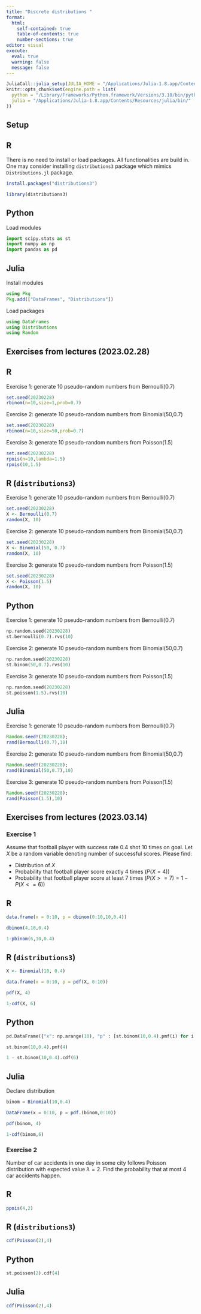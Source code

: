 ```yaml
---
title: "Discrete distributions "
format: 
  html:
    self-contained: true
    table-of-contents: true
    number-sections: true
editor: visual
execute: 
  eval: true
  warning: false
  message: false
---
```


```r
JuliaCall::julia_setup(JULIA_HOME = "/Applications/Julia-1.8.app/Contents/Resources/julia/bin/")
knitr::opts_chunk$set(engine.path = list(
  python = "/Library/Frameworks/Python.framework/Versions/3.10/bin/python3.10",
  julia = "/Applications/Julia-1.8.app/Contents/Resources/julia/bin/"
))
```


## Setup


::: panel-tabset

## R

There is no need to install or load packages. All functionalities are build in. One may consider installing `distributions3` package which mimics `Distributions.jl` package.

```r
install.packages("distributions3")
```

```r
library(distributions3)
```

## Python

Load modules

```python
import scipy.stats as st
import numpy as np
import pandas as pd
```


## Julia

Install modules

```julia
using Pkg
Pkg.add(["DataFrames", "Distributions"])
```

Load packages

```julia
using DataFrames
using Distributions
using Random
```

:::
## Exercises from lectures (2023.02.28)

::: panel-tabset
## R

Exercise 1: generate 10 pseudo-random numbers from Bernoulli(0.7)

```r
set.seed(20230228)
rbinom(n=10,size=1,prob=0.7)
```

Exercise 2: generate 10 pseudo-random numbers from Binomial(50,0.7)

```r
set.seed(20230228)
rbinom(n=10,size=50,prob=0.7)
```

Exercise 3: generate 10 pseudo-random numbers from Poisson(1.5)

```r
set.seed(20230228)
rpois(n=10,lambda=1.5)
rpois(10,1.5)
```

## R (`distributions3`)

Exercise 1: generate 10 pseudo-random numbers from Bernoulli(0.7)

```r
set.seed(20230228)
X <- Bernoulli(0.7)
random(X, 10)
```

Exercise 2: generate 10 pseudo-random numbers from Binomial(50,0.7)

```r
set.seed(20230228)
X <- Binomial(50, 0.7)
random(X, 10)
```

Exercise 3: generate 10 pseudo-random numbers from Poisson(1.5)

```r
set.seed(20230228)
X <- Poisson(1.5)
random(X, 10)
```


## Python

Exercise 1: generate 10 pseudo-random numbers from Bernoulli(0.7)

```python
np.random.seed(20230228)
st.bernoulli(0.7).rvs(10)
```

Exercise 2: generate 10 pseudo-random numbers from Binomial(50,0.7)

```python
np.random.seed(20230228)
st.binom(50,0.7).rvs(10)
```

Exercise 3: generate 10 pseudo-random numbers from Poisson(1.5)

```python
np.random.seed(20230228)
st.poisson(1.5).rvs(10)
```

## Julia

Exercise 1: generate 10 pseudo-random numbers from Bernoulli(0.7)

```julia
Random.seed!(20230228);
rand(Bernoulli(0.7),10)
```

Exercise 2: generate 10 pseudo-random numbers from Binomial(50,0.7)

```julia
Random.seed!(20230228);
rand(Binomial(50,0.7),10)
```

Exercise 3: generate 10 pseudo-random numbers from Poisson(1.5)

```julia
Random.seed!(20230228);
rand(Poisson(1.5),10)
```
:::

## Exercises from lectures (2023.03.14)

### Exercise 1

Assume that football player with success rate 0.4 shot 10 times on goal.
Let $X$ be a random variable denoting number of successful scores.
Please find:

-   Distribution of $X$
-   Probability that football player score exactly 4 times ($P(X=4)$)
-   Probability that football player score at least 7 times
    ($P(X>=7) = 1- P(X <= 6)$)

::: panel-tabset
## R

```r
data.frame(x = 0:10, p = dbinom(0:10,10,0.4))
```

```r
dbinom(4,10,0.4)
```

```r
1-pbinom(6,10,0.4)
```

## R (`distributions3`)

```r
X <- Binomial(10, 0.4)
```

```r
data.frame(x = 0:10, p = pdf(X, 0:10))
```

```r
pdf(X, 4)
```

```r
1-cdf(X, 6)
```


## Python

```python
pd.DataFrame({"x": np.arange(10), "p" : [st.binom(10,0.4).pmf(i) for i in np.arange(10)]})
```

```python
st.binom(10,0.4).pmf(4)
```

```python
1 - st.binom(10,0.4).cdf(6)
```

## Julia

Declare distribution

```julia
binom = Binomial(10,0.4)
```

```julia
DataFrame(x = 0:10, p = pdf.(binom,0:10))
```

```julia
pdf(binom, 4)
```

```julia
1-cdf(binom,6)
```
:::

### Exercise 2

Number of car accidents in one day in some city follows Poisson
distribution with expected value $\lambda=2$. Find the probability that
at most 4 car accidents happen.

::: panel-tabset
## R

```r
ppois(4,2)
```

## R (`distributions3`)

```r
cdf(Poisson(2),4)
```

## Python

```python
st.poisson(2).cdf(4)
```

## Julia

```julia
cdf(Poisson(2),4)
```
:::

